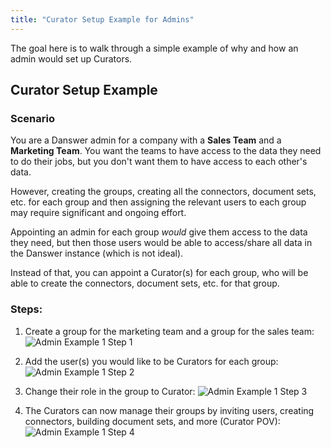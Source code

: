 ```yaml
---
title: "Curator Setup Example for Admins"
---
```


The goal here is to walk through a simple example of why and how an admin would set up Curators.

## Curator Setup Example
### Scenario

You are a Danswer admin for a company with a **Sales Team** and a **Marketing Team**. You want the teams to have access to the data they need to do their jobs, but you don't want them to have access to each other's data.

However, creating the groups, creating all the connectors, document sets, etc. for each group and then assigning the relevant users to each group may require significant and ongoing effort. 

Appointing an admin for each group *would* give them access to the data they need, but then those users would be able to access/share all data in the Danswer instance (which is not ideal).

Instead of that, you can appoint a Curator(s) for each group, who will be able to create the connectors, document sets, etc. for that group.

### Steps:

1. Create a group for the marketing team and a group for the sales team:
![Admin Example 1 Step 1](../../images/curator/admin_example_1_step_1.gif)

2. Add the user(s) you would like to be Curators for each group:
![Admin Example 1 Step 2](../../images/curator/admin_example_1_step_2.gif)

3. Change their role in the group to Curator:
![Admin Example 1 Step 3](../../images/curator/admin_example_1_step_3.gif)

4. The Curators can now manage their groups by inviting users, creating connectors, building document sets, and more (Curator POV):
![Admin Example 1 Step 4](../../images/curator/admin_example_1_step_4.gif)

